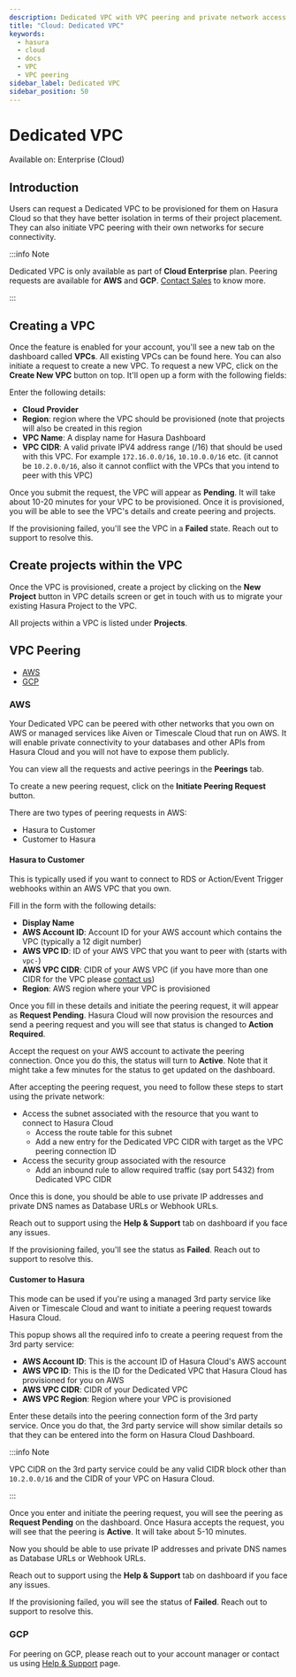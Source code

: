 ```yaml
---
description: Dedicated VPC with VPC peering and private network access
title: "Cloud: Dedicated VPC"
keywords:
  - hasura
  - cloud
  - docs
  - VPC
  - VPC peering
sidebar_label: Dedicated VPC
sidebar_position: 50
---
```



# Dedicated VPC

<div className="badge badge--primary heading-badge">Available on: Enterprise (Cloud)</div>

## Introduction

Users can request a Dedicated VPC to be provisioned for them on Hasura Cloud so that they have better isolation in terms
of their project placement. They can also initiate VPC peering with their own networks for secure connectivity.

:::info Note

Dedicated VPC is only available as part of **Cloud Enterprise** plan. Peering requests are available for **AWS** and
**GCP**. [Contact Sales](https://hasura.io/contact-us/) to know more.

:::

## Creating a VPC

Once the feature is enabled for your account, you'll see a new tab on the dashboard called **VPCs**. All existing VPCs
can be found here. You can also initiate a request to create a new VPC. To request a new VPC, click on the **Create New
VPC** button on top. It'll open up a form with the following fields:

<Thumbnail src="/img/deployment/dedicated-vpc/view-vpc-list.png" alt="VPC list" width="1146px" />

Enter the following details:

- **Cloud Provider**
- **Region**: region where the VPC should be provisioned (note that projects will also be created in this region
- **VPC Name**: A display name for Hasura Dashboard
- **VPC CIDR**: A valid private IPV4 address range (/16) that should be used with this VPC. For example `172.16.0.0/16`,
  `10.10.0.0/16` etc. (it cannot be `10.2.0.0/16`, also it cannot conflict with the VPCs that you intend to peer with
  this VPC)

Once you submit the request, the VPC will appear as **Pending**. It will take about 10-20 minutes for your VPC to be
provisioned. Once it is provisioned, you will be able to see the VPC's details and create peering and projects.

If the provisioning failed, you'll see the VPC in a **Failed** state. Reach out to support to resolve this.

## Create projects within the VPC

Once the VPC is provisioned, create a project by clicking on the **New Project** button in VPC details screen or get in
touch with us to migrate your existing Hasura Project to the VPC.

<Thumbnail src="/img/deployment/dedicated-vpc/create-vpc-projects.png" alt="Create VPC Project" width="500px" />

All projects within a VPC is listed under **Projects**.

<Thumbnail src="/img/deployment/dedicated-vpc/vpc-projects-list.png" alt="VPC Projects List" width="900px" />

## VPC Peering

- [AWS](#aws)
- [GCP](#gcp)

### AWS

Your Dedicated VPC can be peered with other networks that you own on AWS or managed services like Aiven or Timescale
Cloud that run on AWS. It will enable private connectivity to your databases and other APIs from Hasura Cloud and you
will not have to expose them publicly.

You can view all the requests and active peerings in the **Peerings** tab.

To create a new peering request, click on the **Initiate Peering Request** button.

<Thumbnail src="/img/deployment/dedicated-vpc/create-peering-request.png" alt="Create Peering Request" width="900px" />

There are two types of peering requests in AWS:

- Hasura to Customer
- Customer to Hasura

#### Hasura to Customer

This is typically used if you want to connect to RDS or Action/Event Trigger webhooks within an AWS VPC that you own.

<Thumbnail src="/img/deployment/dedicated-vpc/hasura-to-customer-peering.png" alt="Hasura to Customer" width="500px" />

Fill in the form with the following details:

- **Display Name**
- **AWS Account ID**: Account ID for your AWS account which contains the VPC (typically a 12 digit number)
- **AWS VPC ID**: ID of your AWS VPC that you want to peer with (starts with `vpc-`)
- **AWS VPC CIDR**: CIDR of your AWS VPC (if you have more than one CIDR for the VPC please
  [contact us](https://hasura.io/help/))
- **Region**: AWS region where your VPC is provisioned

Once you fill in these details and initiate the peering request, it will appear as **Request Pending**. Hasura Cloud
will now provision the resources and send a peering request and you will see that status is changed to **Action
Required**.

Accept the request on your AWS account to activate the peering connection. Once you do this, the status will turn to
**Active**. Note that it might take a few minutes for the status to get updated on the dashboard.

After accepting the peering request, you need to follow these steps to start using the private network:

- Access the subnet associated with the resource that you want to connect to Hasura Cloud
  - Access the route table for this subnet
  - Add a new entry for the Dedicated VPC CIDR with target as the VPC peering connection ID
- Access the security group associated with the resource
  - Add an inbound rule to allow required traffic (say port 5432) from Dedicated VPC CIDR

Once this is done, you should be able to use private IP addresses and private DNS names as Database URLs or Webhook
URLs.

Reach out to support using the **Help & Support** tab on dashboard if you face any issues.

If the provisioning failed, you'll see the status as **Failed**. Reach out to support to resolve this.

#### Customer to Hasura

This mode can be used if you're using a managed 3rd party service like Aiven or Timescale Cloud and want to initiate a
peering request towards Hasura Cloud.

<Thumbnail src="/img/deployment/dedicated-vpc/customer-to-hasura-peering.png" alt="Customer to Hasura" width="500px" />

This popup shows all the required info to create a peering request from the 3rd party service:

- **AWS Account ID**: This is the account ID of Hasura Cloud's AWS account
- **AWS VPC ID**: This is the ID for the Dedicated VPC that Hasura Cloud has provisioned for you on AWS
- **AWS VPC CIDR**: CIDR of your Dedicated VPC
- **AWS VPC Region**: Region where your VPC is provisioned

Enter these details into the peering connection form of the 3rd party service. Once you do that, the 3rd party service
will show similar details so that they can be entered into the form on Hasura Cloud Dashboard.

:::info Note

VPC CIDR on the 3rd party service could be any valid CIDR block other than `10.2.0.0/16` and the CIDR of your VPC on
Hasura Cloud.

:::

Once you enter and initiate the peering request, you will see the peering as **Request Pending** on the dashboard. Once
Hasura accepts the request, you will see that the peering is **Active**. It will take about 5-10 minutes.

Now you should be able to use private IP addresses and private DNS names as Database URLs or Webhook URLs.

Reach out to support using the **Help & Support** tab on dashboard if you face any issues.

If the provisioning failed, you will see the status of **Failed**. Reach out to support to resolve this.

### GCP

For peering on GCP, please reach out to your account manager or contact us using
[Help & Support](https://hasura.io/help/) page.
